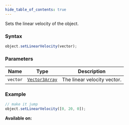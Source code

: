 ```yaml
---
hide_table_of_contents: true
---
```



Sets the linear velocity of the object.

### Syntax

```js
object.setLinearVelocity(vector);
```

### Parameters

| Name     | Type                                      | Description                 |
| -------- | ----------------------------------------- | --------------------------- |
| `vector` | [`Vector3Array`](/sdk/types/Vector3Array) | The linear velocity vector. |

### Example

```js
// make it jump
object.setLinearVelocity([0, 20, 0]);
```

**Available on:** <ClientTag /> <ServerTag />
